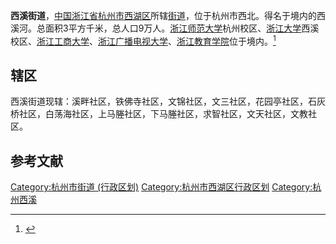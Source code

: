 {{about|得名于[[西溪河_(杭州)|西溪河 (杭州)]]的街道||西溪}}
{{中国乡级行政区
|景观照片文件名 = 
|景观照片描述 = 
|汉语拼音 = 
|其他语言 = 
|其他语言名称 = 
|旧称 = 
|地名出处 = [[西溪河_(杭州)|西溪河]]
|位置图文件名 = 
|位置图描述 = 
|自定义图片= 
|建置时间 = 
|政府驻地 = 
|毗邻 = 
|总面积 = 
|总人口 = 
|总人口年份 = 
|户籍人口 = 
|户籍人口年份 = 
|常住人口 = 
|常住人口年份 = 
|人口密度 = 
|GDP = 
|GDP年份 = 
|邮政编码 = 
|电话区号 = 571
|官方网站 = 
|网站名称 = 
|33/01/06/004/000}}'''西溪街道'''，[[中国|中国]][[浙江省|浙江省]][[杭州市|杭州市]][[西湖区_(杭州市)|西湖区]]所辖[[街道办事处|街道]]，位于杭州市西北。得名于境内的西溪河。总面积3平方千米，总人口9万人。[[浙江师范大学|浙江师范大学]]杭州校区、[[浙江大学|浙江大学]]西溪校区、[[浙江工商大学|浙江工商大学]]、[[浙江广播电视大学|浙江广播电视大学]]、[[浙江教育学院|浙江教育学院]]位于境内。<ref>{{cite web |title=浙江省杭州市西湖区西溪街道 |url=http://www.tcmap.com.cn/zhejiangsheng/xihuqu_xixijiedao.html |website=博雅地名分享网 |accessdate=2020-07-03 |archive-date=2020-08-13 |archive-url=https://web.archive.org/web/20200813211608/http://www.tcmap.com.cn/zhejiangsheng/xihuqu_xixijiedao.html |dead-url=no }}</ref>

== 辖区 ==
西溪街道现辖：溪畔社区，铁佛寺社区，文锦社区，文三社区，花园亭社区，石灰桥社区，白荡海社区，上马塍社区，下马塍社区，求智社区，文天社区，文教社区。

==参考文献==
{{Reflist}}

{{杭州市西湖区行政区划}}

[[Category:杭州市街道_(行政区划)|Category:杭州市街道 (行政区划)]]
[[Category:杭州市西湖区行政区划|Category:杭州市西湖区行政区划]]
[[Category:杭州西溪|Category:杭州西溪]]